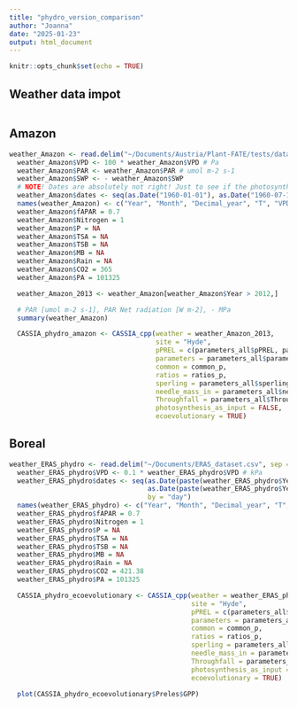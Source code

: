```yaml
---
title: "phydro_version_comparison"
author: "Joanna"
date: "2025-01-23"
output: html_document
---
```


```r
knitr::opts_chunk$set(echo = TRUE)
```

## Weather data impot

```r

```

## Amazon

```r

weather_Amazon <- read.delim("~/Documents/Austria/Plant-FATE/tests/data/MetData_AmzFACE_Monthly_2000_2015_PlantFATE_new.csv", sep = ",")
  weather_Amazon$VPD <- 100 * weather_Amazon$VPD # Pa
  weather_Amazon$PAR <- weather_Amazon$PAR # umol m-2 s-1
  weather_Amazon$SWP <- - weather_Amazon$SWP
  # NOTE! Dates are absolutely not right! Just to see if the photosynthesis would work!
  weather_Amazon$dates <- seq(as.Date("1960-01-01"), as.Date("1960-07-10"), by = "day")
  names(weather_Amazon) <- c("Year", "Month", "Decimal_year", "T", "VPD", "PAR", "PAR_max", "SWP", "dates")
  weather_Amazon$fAPAR = 0.7
  weather_Amazon$Nitrogen = 1
  weather_Amazon$P = NA
  weather_Amazon$TSA = NA
  weather_Amazon$TSB = NA
  weather_Amazon$MB = NA
  weather_Amazon$Rain = NA
  weather_Amazon$CO2 = 365
  weather_Amazon$PA = 101325

  weather_Amazon_2013 <- weather_Amazon[weather_Amazon$Year > 2012,]

  # PAR [umol m-2 s-1], PAR Net radiation [W m-2], - MPa
  summary(weather_Amazon)

  CASSIA_phydro_amazon <- CASSIA_cpp(weather = weather_Amazon_2013,
                                     site = "Hyde",
                                     pPREL = c(parameters_all$pPREL, parameters_all$N_parameters),
                                     parameters = parameters_all$parameters_test,
                                     common = common_p,
                                     ratios = ratios_p,
                                     sperling = parameters_all$sperling_test,
                                     needle_mass_in = parameters_all$needle_mass_in,
                                     Throughfall = parameters_all$Throughfall,
                                     photosynthesis_as_input = FALSE,
                                     ecoevolutionary = TRUE)

```

## Boreal


```r
weather_ERAS_phydro <- read.delim("~/Documents/ERAS_dataset.csv", sep =",")
  weather_ERAS_phydro$VPD <- 0.1 * weather_ERAS_phydro$VPD # kPa
  weather_ERAS_phydro$dates <- seq(as.Date(paste(weather_ERAS_phydro$Year[1], weather_ERAS_phydro$Month[1], "01", sep = "-")),
                                   as.Date(paste(weather_ERAS_phydro$Year[nrow(weather_ERAS_phydro)], weather_ERAS_phydro$Month[nrow(weather_ERAS_phydro)], "31", sep = "-")),
                                   by = "day")
  names(weather_ERAS_phydro) <- c("Year", "Month", "Decimal_year", "T", "VPD", "PAR", "PAR_max", "SWP", "dates")
  weather_ERAS_phydro$fAPAR = 0.7
  weather_ERAS_phydro$Nitrogen = 1
  weather_ERAS_phydro$P = NA
  weather_ERAS_phydro$TSA = NA
  weather_ERAS_phydro$TSB = NA
  weather_ERAS_phydro$MB = NA
  weather_ERAS_phydro$Rain = NA
  weather_ERAS_phydro$CO2 = 421.38
  weather_ERAS_phydro$PA = 101325

  CASSIA_phydro_ecoevolutionary <- CASSIA_cpp(weather = weather_ERAS_phydro,
                                              site = "Hyde",
                                              pPREL = c(parameters_all$pPREL, parameters_all$N_parameters),
                                              parameters = parameters_all$parameters_test,
                                              common = common_p,
                                              ratios = ratios_p,
                                              sperling = parameters_all$sperling_test,
                                              needle_mass_in = parameters_all$needle_mass_in,
                                              Throughfall = parameters_all$Throughfall,
                                              photosynthesis_as_input = FALSE,
                                              ecoevolutionary = TRUE)

  plot(CASSIA_phydro_ecoevolutionary$Preles$GPP)
```

